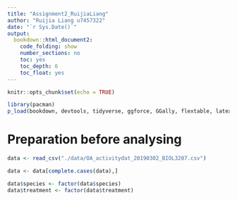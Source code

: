 ```yaml
---
title: "Assignment2_RuijiaLiang"
author: "Ruijia Liang u7457322"
date: "`r Sys.Date()`"
output: 
  bookdown::html_document2:
    code_folding: show
    number_sections: no
    toc: yes
    toc_depth: 6
    toc_float: yes
---
```


```r
knitr::opts_chunk$set(echo = TRUE)
```


```r
library(pacman)
p_load(bookdown, devtools, tidyverse, ggforce, GGally, flextable, latex2exp, png, magick, metafor, MASS, emmeans, R.rsp, orchaRd, pander, mathjaxr, equatags, vembedr)
```

# Preparation before analysing

```r
data <- read_csv("./data/OA_activitydat_20190302_BIOL3207.csv")
```


```r
data <- data[complete.cases(data),]
```


```r
data$species <- factor(data$species)
data$treatment <- factor(data$treatment)
```

















